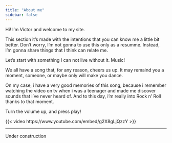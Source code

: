 ```yaml
---
title: "About me"
sidebar: false
---
```


Hi! I'm Victor and welcome to my site.

This section it's made with the intentions that you can know me a little bit better.
Don't worry, I'm not gonna to use this only as a resumme. Instead, I'm gonna share things that I think can relate me.

Let's start with something I can not live without it. Music!

We all have a song that, for any reason,  cheers us up. It may remaind you a moment, someone, or maybe only will make you dance.

On my case, i have a very good memories of this song, because i remember watching the video on tv when i was a teenager and made me discover sounds that i've never heard of. And to this day, i'm really into Rock n' Roll thanks to that moment. 

Turn the volume up, and press play!

{{< video https://www.youtube.com/embed/g2X8gLjQzzY >}}

---
Under construction

